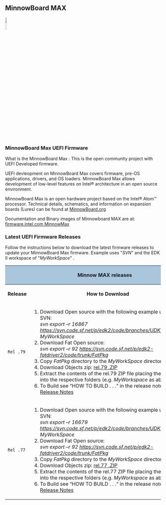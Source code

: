 == MinnowBoard MAX==

<img src="http://firmware.intel.com/sites/default/files/minnowboard50.png" width="10%" height="10%" >

=== MinnowBoard Max UEFI Firmware===
What is the MinnowBoard Max : This is the open community project with UEFI Developed firmware.

UEFI devleopment on MinnowBoard Max covers firmware, pre-OS applications, drivers, and OS loaders. MinnowBoard Max allows development of low-level features on Intel® architecture in an open source environment.

MinnowBoard  Max is an open hardware project based on the Intel® Atom™ processor. Technical details, schematics, and information on expansion boards (Lures) can be found at [http://minnowboard.org  MinnowBoard.org]

Documentation and Binary images of Minnowboard MAX are at: [http://firmware.intel.com/projects/minnowboard-max   firmware.intel.com MinnowMax]


=== Latest UEFI Firmware Releases=== 
Follow the instructions below to download the latest firmware releases to update your MinnowBoard Max firmware. Example uses "''SVN''" and the EDK II workspace of "''MyWorkSpace''" .

<div class="t_projects">
<table>
<tr>
    <th colspan="4" style="background-color:#a9c6dd">'''Minnow MAX releases'''</th>
</tr>
    <tr>
        <th>Release </th>
        <th>How to Download </th>
        <th>Date </th>
    </tr>
<tr></tr>
<tr>
<td>
 Rel .79
</td>
<td>
# Download Open source with the following example using SVN:<br>  ''svn export –r 16867 https://svn.code.sf.net/p/edk2/code/branches/UDK2014.SP1 MyWorkSpace''
# Download Fat Open source:<br> ''svn export –r 92 https://svn.code.sf.net/p/edk2-fatdriver2/code/trunk/FatPkg'' 
# Copy ''FatPkg''  directory to the ''MyWorkSpace'' directory above
# Download Objects zip: [http://firmware.intel.com/sites/default/files/MinnowBoard_MAX-0.79-Binary.Objects.zip rel.79 .ZIP]
# Extract the contents of the rel.79 ZIP file placing the contents into the respective folders (e.g.  ''MyWorkspace'' as above).
# To Build see “HOW TO BUILD  . . .” in the release notes : [http://firmware.intel.com/sites/default/files/MinnowBoard_MAX-Rel_0.79-ReleaseNotes.txt Release Notes]

</td>
<td>
April 10, 2015
</td>
</tr>
<tr>
<td>
 Rel .77
</td>
<td>
# Download Open source with the following example using SVN:<br>  ''svn export –r 16679 https://svn.code.sf.net/p/edk2/code/branches/UDK2014.SP1 MyWorkSpace''
# Download Fat Open source:<br> ''svn export –r 92 https://svn.code.sf.net/p/edk2-fatdriver2/code/trunk/FatPkg'' 
# Copy ''FatPkg''  directory to the ''MyWorkSpace'' directory above
# Download Objects zip: [http://firmware.intel.com/sites/default/files/MinnowBoard_MAX-0.77-Binary.Objects.zip rel.77 .ZIP]
# Extract the contents of the rel.77 ZIP file placing the contents into the respective folders (e.g.  ''MyWorkspace'' as above).
# To Build see “HOW TO BUILD  . . .” in the release notes : [http://firmware.intel.com/sites/default/files/MinnowBoard_MAX_Rev.077-ReleaseNotes.txt Release Notes]

</td>
<td>
Feb 6, 2015
</td>
</tr>
</table>
</div>